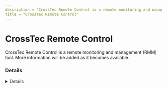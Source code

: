```yaml
---
description = "CrossTec Remote Control is a remote monitoring and management (RMM) tool. More information will be added as it becomes available."
title = "CrossTec Remote Control"
---
```




# CrossTec Remote Control

CrossTec Remote Control is a remote monitoring and management (RMM) tool. More information will be added as it becomes available.

### Details
<Details author={""}
         category={""}
         created={""}
         website={""}
         lastModified={"2024-02-07"}
         privileges={""}
         free={ false }
         verification={ false }
/>

#### Installation Paths
<Card code={ ["PCIVIDEO.EXE", "supporttool.exe"] }/>





### Forensic Artifacts




#### Network Artifacts
<EuiSpacer size="xl"/>
<NetworkArtifactsTable data={ [{"Description": "Known remote domains", "Domains": ["user_managed", "crosstecsoftware.com/remotecontrol"], "Ports": []}] }/>




### Detections
- Detects potential network activity of CrossTec Remote Control RMM tool
  - [Sigma Rule](https://github.com/magicsword-io/LOLRMM/blob/main/detections/sigma/crosstec_remote_control_network_sigma.yml)
- Detects potential processes activity of CrossTec Remote Control RMM tool
  - [Sigma Rule](https://github.com/magicsword-io/LOLRMM/blob/main/detections/sigma/crosstec_remote_control_processes_sigma.yml)

### References
- [www.crosstecsoftware.com/supporthome.html - domain DOA 2/1/2024](www.crosstecsoftware.com/supporthome.html - domain DOA 2/1/2024)

